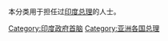 {{Catnav|頁面分類|人物|各國人物|各國政治人物|印度政治人物}}
{{Catnav|頁面分類|人物|各國人物|印度人|印度政治人物}}
本分类用于担任过[[印度总理|印度总理]]的人士。
{{Commonscat|Prime ministers of India}}

[[Category:印度政府首脑|Category:印度政府首脑]]
[[Category:亚洲各国总理|Category:亚洲各国总理]]